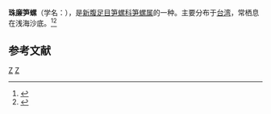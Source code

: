 {{Speciesbox 
| taxon = Terebra milelinae
| binomial_authority = Aubry, 1999
}}
'''珠廉笋螺'''（学名：''{{lang|la|Terebra milelinae}}''），是[[新腹足目|新腹足目]][[笋螺科|笋螺科]][[笋螺属|笋螺属]]的一种。主要分布于[[台湾|台湾]]，常栖息在浅海沙底。<ref>{{cite web|url=http://shell.sinica.edu.tw/chinese/shellbase_detail.php?science_no=1664|title=国际贝库：珠廉笋螺|publisher=台湾贝类资料库|accessdate=2009-08-11|archive-date=2016-03-04|archive-url=https://web.archive.org/web/20160304103022/http://shell.sinica.edu.tw/chinese/shellbase_detail.php?science_no=1664|dead-url=no}}</ref><ref name="shelldoc_100284">{{shelldoc_100284}}</ref>

== 参考文献 ==
{{reflist|2}}
{{Taxonbar|from=Q15233937}}

[[Category:笋螺属|Z]]
[[Category:_1999年描述的动物|Z]]